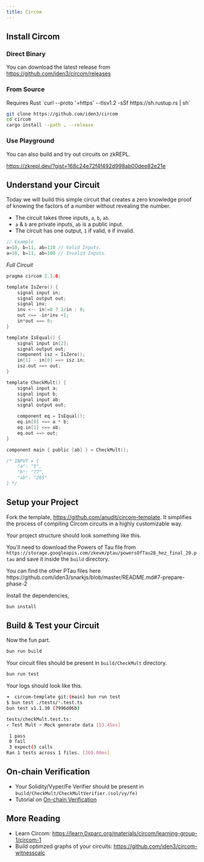 ```yaml
---
title: Circom
---
```


## Install Circom

### Direct Binary

You can download the latest release from
https://github.com/iden3/circom/releases

### From Source

<Callout type="info">
Requires Rust `curl --proto '=https' --tlsv1.2 -sSf https://sh.rustup.rs | sh`
</Callout>

```bash
git clone https://github.com/iden3/circom
cd circom
cargo install --path . --release
```

### Use Playground

You can also build and try out circuits on zkREPL.

https://zkrepl.dev/?gist=168c24e72f4f492d998ab00dee82e21e

## Understand your Circuit

Today we will build this simple circuit that creates a zero knowledge proof of knowing the factors of a number without revealing the number.

- The circuit takes three inputs, `a`, `b`, `ab`.
- `a` & `b` are private inputs, `ab` is a public input.
- The circuit has one output, `1` if valid, `0` if invalid.
```c
// Example
a=10, b=11, ab=110 // Valid Inputs.
a=10, b=11, ab=100 // Invalid Inputs.
```

*Full Circuit*

```c title="CheckMult.circom"
pragma circom 2.1.6;

template IsZero() {
    signal input in;
    signal output out;
    signal inv;
    inv <-- in!=0 ? 1/in : 0;
    out <== -in*inv +1;
    in*out === 0;
}

template IsEqual() {
    signal input in[2];
    signal output out;
    component isz = IsZero();
    in[1] - in[0] ==> isz.in;
    isz.out ==> out;
}

template CheckMult() {
    signal input a;
    signal input b;
    signal input ab;
    signal output out;

    component eq = IsEqual();
    eq.in[0] <== a * b;
    eq.in[1] <== ab;
    eq.out ==> out;
}

component main { public [ab] } = CheckMult();

/* INPUT = {
    "a": "5",
    "b": "77",
    "ab": "265"
} */
```

## Setup your Project

Fork the template, https://github.com/anudit/circom-template.
It simplifies the process of compiling Circom circuits in a highly customizable way.

Your project structure should look something like this.

<Files>
  <Folder name="build"/>
  <Folder name="circomlib"/>
  <Folder name="circuits" defaultOpen>
    <File name="CheckMult.circom" />
  </Folder>
  <Folder name="scripts"/>
  <Folder name="templates"/>
  <Folder name="tests" defaultOpen>
   <File name="checkMult.test.ts" />
  </Folder>
  <File name="package.json" />
</Files>

You'll need to download the Powers of Tau file from `https://storage.googleapis.com/zkevm/ptau/powersOfTau28_hez_final_20.ptau` and save it inside the `build` directory.

<Callout type="info">
You can find the other PTau files here https://github.com/iden3/snarkjs/blob/master/README.md#7-prepare-phase-2
</Callout>

Install the dependencies,
```bash
bun install
```

## Build & Test your Circuit

Now the fun part.

```bash
bun run build
```

Your circuit files should be present in `build/CheckMult` directory.

```bash
bun run test
```

Your logs should look like this.

```bash
➜  circom-template git:(main) bun run test
$ bun test ./tests/*.test.ts
bun test v1.1.30 (7996d06b)

tests/checkMult.test.ts:
✓ Test Mult > Mock generate data [53.45ms]

 1 pass
 0 fail
 3 expect() calls
Ran 1 tests across 1 files. [269.00ms]
```

## On-chain Verification

- Your Solidity/Vyper/Fe Verifier should be present in `build/CheckMult/CheckMultVerifier.(sol/vy/fe)`
- Tutorial on [On-chain Verification](/tutorials/on-chain-verification)

## More Reading

- Learn Circom: https://learn.0xparc.org/materials/circom/learning-group-1/circom-1
- Build optimzed graphs of your circuits: https://github.com/iden3/circom-witnesscalc
